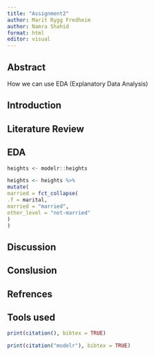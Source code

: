 ```yaml
---
title: "Assignment2"
author: Marit Rygg Fredheim
author: Namra Shahid
format: html
editor: visual
---
```


## Abstract

How we can use EDA (Explanatory Data Analysis)

## Introduction

## Literature Review

## EDA

```r
heights <- modelr::heights
```

```r
heights <- heights %>%
mutate(
married = fct_collapse(
.f = marital,
married = "married",
other_level = "not-married"
)
)
```

## Discussion

## Conslusion

## Refrences

## Tools used

```r
print(citation(), bibtex = TRUE)
```

```r
print(citation("modelr"), bibtex = TRUE)
```
